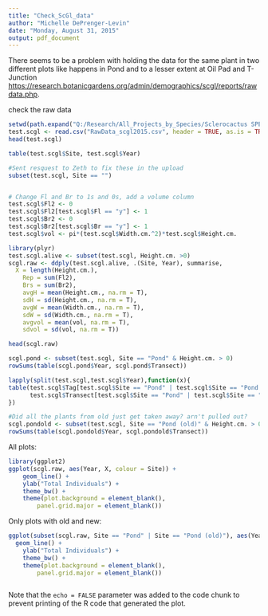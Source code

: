 ```yaml
---
title: "Check_ScGl_data"
author: "Michelle DePrenger-Levin"
date: "Monday, August 31, 2015"
output: pdf_document
---
```


There seems to be a problem with holding the data for the same plant in two different plots
like happens in Pond and to a lesser extent at Oil Pad and T-Junction <https://research.botanicgardens.org/admin/demographics/scgl/reports/rawdata.php>.

check the raw data

```r
setwd(path.expand("Q:/Research/All_Projects_by_Species/Sclerocactus SPECIES/Sclerocactus_glaucus/Excel/2015_ScGl/"))
test.scgl <- read.csv("RawData_scgl2015.csv", header = TRUE, as.is = TRUE)
head(test.scgl)

table(test.scgl$Site, test.scgl$Year)

#Sent resquest to Zeth to fix these in the upload
subset(test.scgl, Site == "")


# Change Fl and Br to 1s and 0s, add a volume column
test.scgl$Fl2 <- 0
test.scgl$Fl2[test.scgl$Fl == "y"] <- 1
test.scgl$Br2 <- 0
test.scgl$Br2[test.scgl$Br == "y"] <- 1
test.scgl$vol <- pi*(test.scgl$Width.cm.^2)*test.scgl$Height.cm.

library(plyr)
test.scgl.alive <- subset(test.scgl, Height.cm. >0)
scgl.raw <- ddply(test.scgl.alive, .(Site, Year), summarise,
  X = length(Height.cm.),
	Rep = sum(Fl2),
	Brs = sum(Br2),
	avgH = mean(Height.cm., na.rm = T),
	sdH = sd(Height.cm., na.rm = T),
	avgW = mean(Width.cm., na.rm = T),
	sdW = sd(Width.cm., na.rm = T),
	avgvol = mean(vol, na.rm = T),
	sdvol = sd(vol, na.rm = T))

head(scgl.raw)

scgl.pond <- subset(test.scgl, Site == "Pond" & Height.cm. > 0)
rowSums(table(scgl.pond$Year, scgl.pond$Transect))

lapply(split(test.scgl,test.scgl$Year),function(x){
table(test.scgl$Tag[test.scgl$Site == "Pond" | test.scgl$Site == "Pond (old)" ],
      test.scgl$Transect[test.scgl$Site == "Pond" | test.scgl$Site == "Pond (old)"])
})

#Did all the plants from old just get taken away? arn't pulled out?
scgl.pondold <- subset(test.scgl, Site == "Pond (old)" & Height.cm. > 0)
rowSums(table(scgl.pondold$Year, scgl.pondold$Transect))

```



All plots:

```r
library(ggplot2)
ggplot(scgl.raw, aes(Year, X, colour = Site)) +
	geom_line() +
	ylab("Total Individuals") +
	theme_bw() +
	theme(plot.background = element_blank(),
		panel.grid.major = element_blank())
```


Only plots with old and new:

```r
ggplot(subset(scgl.raw, Site == "Pond" | Site == "Pond (old)"), aes(Year, X, colour = Site)) +
  geom_line() +
	ylab("Total Individuals") +
	theme_bw() +
	theme(plot.background = element_blank(),
		panel.grid.major = element_blank())
```


```r


```




Note that the `echo = FALSE` parameter was added to the code chunk to prevent printing of the R code that generated the plot.
